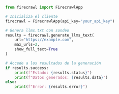 ```python Python
from firecrawl import FirecrawlApp

# Inicializa el cliente
firecrawl = FirecrawlApp(api_key="your_api_key")

# Genera llms.txt con sondeo
results = firecrawl.generate_llms_text(
    url="https://example.com",
    max_urls=2,
    show_full_text=True
)

# Accede a los resultados de la generación
if results.success:
    print(f"Estado: {results.status}")
    print(f"Datos generados: {results.data}")
else:
    print(f"Error: {results.error}")
```
